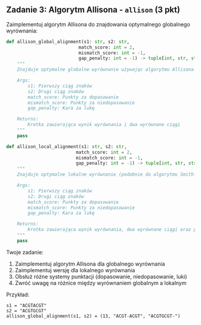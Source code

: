 
## Zadanie 3: Algorytm Allisona - `allison` (3 pkt)

Zaimplementuj algorytm Allisona do znajdowania optymalnego globalnego wyrównania:

```python
def allison_global_alignment(s1: str, s2: str, 
                           match_score: int = 2,
                           mismatch_score: int = -1,
                           gap_penalty: int = -1) -> tuple[int, str, str]:
    """
    Znajduje optymalne globalne wyrównanie używając algorytmu Allisona.

    Args:
        s1: Pierwszy ciąg znaków
        s2: Drugi ciąg znaków
        match_score: Punkty za dopasowanie
        mismatch_score: Punkty za niedopasowanie
        gap_penalty: Kara za lukę

    Returns:
        Krotka zawierająca wynik wyrównania i dwa wyrównane ciągi
    """
    pass

def allison_local_alignment(s1: str, s2: str,
                          match_score: int = 2,
                          mismatch_score: int = -1,
                          gap_penalty: int = -1) -> tuple[int, str, str, int, int]:
    """
    Znajduje optymalne lokalne wyrównanie (podobnie do algorytmu Smith-Waterman).

    Args:
        s1: Pierwszy ciąg znaków
        s2: Drugi ciąg znaków
        match_score: Punkty za dopasowanie
        mismatch_score: Punkty za niedopasowanie
        gap_penalty: Kara za lukę

    Returns:
        Krotka zawierająca wynik wyrównania, dwa wyrównane ciągi oraz pozycje początku
    """
    pass
```

Twoje zadanie:
1. Zaimplementuj algorytm Allisona dla globalnego wyrównania
2. Zaimplementuj wersję dla lokalnego wyrównania
3. Obsłuż różne systemy punktacji (dopasowanie, niedopasowanie, luki)
4. Zwróć uwagę na różnice między wyrównaniem globalnym a lokalnym

Przykład:
```
s1 = "ACGTACGT"
s2 = "ACGTGCGT"
allison_global_alignment(s1, s2) = (13, "ACGT-ACGT", "ACGTGCGT-")
```

